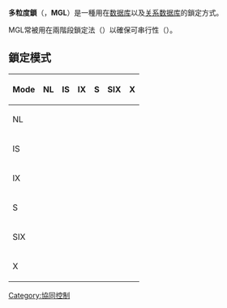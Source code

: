 '''多粒度鎖'''（{{lang-en|Multiple granularity locking}}，'''MGL'''）是一種用在[[数据库|数据库]]以及[[关系数据库|关系数据库]]的鎖定方式。

MGL常被用在兩階段鎖定法（{{lang|en|Two-phase locking}}）以確保可串行性（{{lang|en|Serializability}}）。

== 鎖定模式 ==

{| class="wikitable"
|-
! Mode || NL || IS || IX || S || SIX || X
|-
! NL
| {{Yes}} || {{Yes}} || {{Yes}} || {{Yes}} || {{Yes}} || {{Yes}}
|-
! IS
| {{Yes}} || {{Yes}} || {{Yes}} || {{Yes}} || {{Yes}} || {{No}}
|-
! IX
| {{Yes}} || {{Yes}} || {{Yes}} || {{No}} || {{No}} || {{No}}
|-
! S
| {{Yes}} || {{Yes}} || {{No}} || {{Yes}} || {{No}} || {{No}}
|-
! SIX
| {{Yes}} || {{Yes}} || {{No}} || {{No}} || {{No}} || {{No}}
|-
! X
| {{Yes}} || {{No}} || {{No}} || {{No}} || {{No}} || {{No}}
|}

[[Category:協同控制|Category:協同控制]]